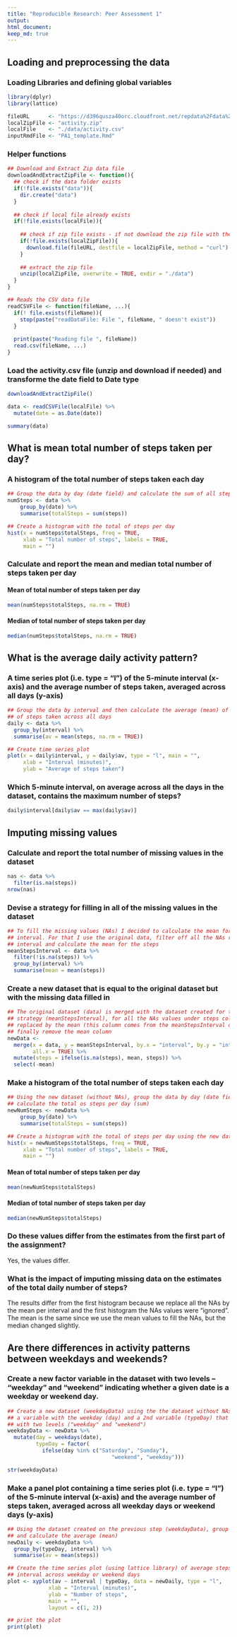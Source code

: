 ```yaml
---
title: "Reproducible Research: Peer Assessment 1"
output: 
html_document:
keep_md: true
---
```



## Loading and preprocessing the data

### Loading Libraries and defining global variables
```r
library(dplyr)
library(lattice)

fileURL      <- "https://d396qusza40orc.cloudfront.net/repdata%2Fdata%2Factivity.zip"
localZipFile <- "activity.zip"
localFile    <- "./data/activity.csv"
inputRmdFile <- "PA1_template.Rmd"
```

### Helper functions
```r
## Download and Extract Zip data file
downloadAndExtractZipFile <- function(){
  ## check if the data folder exists
  if(!file.exists("data")){
    dir.create("data")
  }
  
  ## check if local file already exists
  if(!file.exists(localFile)){
    
    ## check if zip file exists - if not download the zip file with the data
    if(!file.exists(localZipFile)){
      download.file(fileURL, destfile = localZipFile, method = "curl")
    }
    
    ## extract the zip file
    unzip(localZipFile, overwrite = TRUE, exdir = "./data")
  }
}

## Reads the CSV data file
readCSVFile <- function(fileName, ...){
  if(! file.exists(fileName)){
    stop(paste("readDataFile: File ", fileName, " doesn't exist"))
  }
  
  print(paste("Reading file ", fileName))
  read.csv(fileName, ...)
}
```

### Load the activity.csv file (unzip and download if needed) and transforme the date field to Date type 
```r
downloadAndExtractZipFile()

data <- readCSVFile(localFile) %>%
  mutate(date = as.Date(date))

summary(data)
```

## What is mean total number of steps taken per day?
### A histogram of the total number of steps taken each day
```r
## Group the data by day (date field) and calculate the sum of all steps per day
numSteps <- data %>%
    group_by(date) %>%
    summarise(totalSteps = sum(steps))

## Create a histogram with the total of steps per day
hist(x = numSteps$totalSteps, freq = TRUE,
     xlab = "Total number of steps", labels = TRUE,
     main = "")
```

### Calculate and report the mean and median total number of steps taken per day
#### Mean of total number of steps taken per day
```r
mean(numSteps$totalSteps, na.rm = TRUE)
```
#### Median of total number of steps taken per day
```r
median(numSteps$totalSteps, na.rm = TRUE)
```

## What is the average daily activity pattern?

### A time series plot (i.e. type = "l") of the 5-minute interval (x-axis) and the average number of steps taken, averaged across all days (y-axis)
```r
## Group the data by interval and then calculate the average (mean) of the number 
## of steps taken across all days 
daily <- data %>%
  group_by(interval) %>%
  summarise(av = mean(steps, na.rm = TRUE))

## Create time series plot
plot(x = daily$interval, y = daily$av, type = "l", main = "",
     xlab = "Interval (minutes)",
     ylab = "Average of steps taken")
```

### Which 5-minute interval, on average across all the days in the dataset, contains the maximum number of steps?
```r
daily$interval[daily$av == max(daily$av)]
```

## Imputing missing values

### Calculate and report the total number of missing values in the dataset
```r
nas <- data %>%
  filter(is.na(steps))
nrow(nas)
```

### Devise a strategy for filling in all of the missing values in the dataset
```r
## To fill the missing values (NAs) I decided to calculate the mean for that 5-minute
## interval. For that I use the original data, filter off all the NAs rows, group by 
## interval and calculate the mean for the steps 
meanStepsInterval <- data %>%
  filter(!is.na(steps)) %>%
  group_by(interval) %>%
  summarise(mean = mean(steps))
```

### Create a new dataset that is equal to the original dataset but with the missing data filled in
```r
## The original dataset (data) is merged with the dataset created for the filling 
## strategy (meanStepsInterval), for all the NAs values under steps columns it is 
## replaced by the mean (this column comes from the meanStepsInterval dataset) and 
## finally remove the mean column
newData <- 
  merge(x = data, y = meanStepsInterval, by.x = "interval", by.y = "interval", 
        all.x = TRUE) %>%
  mutate(steps = ifelse(is.na(steps), mean, steps)) %>%
  select(-mean)
```

### Make a histogram of the total number of steps taken each day
```r
## Using the new dataset (without NAs), group the data by day (date field) and 
## calculate the total os steps per day (sum)
newNumSteps <- newData %>%
    group_by(date) %>%
    summarise(totalSteps = sum(steps))

## Create a histogram with the total of steps per day using the new dataset
hist(x = newNumSteps$totalSteps, freq = TRUE,
     xlab = "Total number of steps", labels = TRUE,
     main = "")
```

#### Mean of total number of steps taken per day
```r
mean(newNumSteps$totalSteps)
```

#### Median of total number of steps taken per day
```r
median(newNumSteps$totalSteps)
```

### Do these values differ from the estimates from the first part of the assignment? 
Yes, the values differ.

### What is the impact of imputing missing data on the estimates of the total daily number of steps?
The results differ from the first histogram because we replace all the NAs by the mean per interval 
and the first histogram the NAs values were "ignored".
The mean is the same since we use the mean values to fill the NAs, but the median changed slightly.

## Are there differences in activity patterns between weekdays and weekends?

### Create a new factor variable in the dataset with two levels – “weekday” and “weekend” indicating whether a given date is a weekday or weekend day.
```r
## Create a new dataset (weekdayData) using the the dataset without NAs and adding
## a variable with the weekday (day) and a 2nd variable (typeDay) that is a factor
## with two levels ("weekday" and "weekend")
weekdayData <- newData %>%
  mutate(day = weekdays(date), 
         typeDay = factor(
           ifelse(day %in% c("Saturday", "Sunday"), 
                                 "weekend", "weekday")))

str(weekdayData)
```

### Make a panel plot containing a time series plot (i.e. type = "l") of the 5-minute interval (x-axis) and the average number of steps taken, averaged across all weekday days or weekend days (y-axis)
```r
## Using the dataset created on the previous step (weekdayData), group by weekday/weekend (typeDay)
## and calculate the average (mean)
newDaily <- weekdayData %>%
  group_by(typeDay, interval) %>%
  summarise(av = mean(steps))

## Create the time series plot (using lattice library) of average steps over 5-minutes
## interval across weekday or weekend days
plot <- xyplot(av ~ interval | typeDay, data = newDaily, type = "l",
             xlab = "Interval (minutes)",
             ylab = "Number of steps",
             main = "",
             layout = c(1, 2))

## print the plot
print(plot)
```


